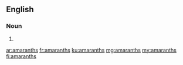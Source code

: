 ==English==

===Noun===
{{head|en|plural}}

# {{plural of|amaranth|lang=en}}

[[ar:amaranths]]
[[fr:amaranths]]
[[ku:amaranths]]
[[mg:amaranths]]
[[my:amaranths]]
[[fi:amaranths]]
